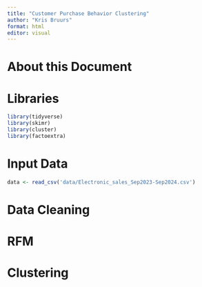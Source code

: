 ```yaml
---
title: "Customer Purchase Behavior Clustering"
author: "Kris Bruurs"
format: html
editor: visual
---
```


# About this Document

# Libraries

```r
library(tidyverse)
library(skimr)
library(cluster)
library(factoextra)
```

# Input Data

```r
data <- read_csv('data/Electronic_sales_Sep2023-Sep2024.csv')
```

# Data Cleaning

# RFM

# Clustering
